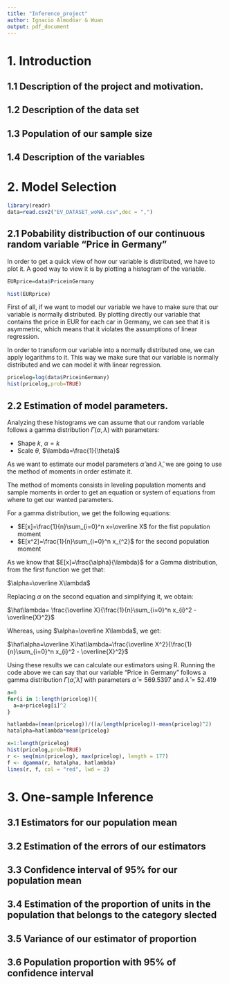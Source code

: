 ```yaml
---
title: "Inference_project"
author: Ignacio Almodóar & Wuan
output: pdf_document
---
```



\newpage

# 1. Introduction 

## 1.1 Description of the project and motivation. 

## 1.2 Description of the data set

## 1.3 Population of our sample size 

## 1.4 Description of the variables


\newpage

# 2. Model Selection

```r
library(readr)
data=read.csv2("EV_DATASET_woNA.csv",dec = ",")
```


## 2.1 Pobability distribuction of our continuous random variable "Price in Germany"

In order to get a quick view of how our variable is distributed, we have to plot it. A good way to view it is by plotting a histogram of the variable.
```r
EURprice=data$PriceinGermany
```
```r
hist(EURprice)
```

First of all, if we want to model our variable we have to make sure that our variable is normally distributed. By plotting directly our variable that contains the price in EUR for each car in Germany, we can see that it is asymmetric, which means that it violates the assumptions of linear regression.

In order to transform our variable into a normally distributed one, we can apply logarithms to it. This way we make sure that our variable is normally distributed and we can model it with linear regression.

```r
pricelog=log(data$PriceinGermany)
hist(pricelog,prob=TRUE)
```

## 2.2 Estimation of model parameters.

Analyzing these histograms we can assume that our random variable follows a gamma distribution $\Gamma(\alpha,\lambda)$ with parameters:

- Shape $k$, $\alpha=k$
- Scale $\theta$, $\lambda=\frac{1}{\theta}$ 

As we want to estimate our model parameters $\hat{\alpha}$ and $\hat{\lambda}$, we are going to use the method of moments in order estimate it.

The method of moments consists in leveling population moments and sample moments in order to get an equation or system of equations from where to get our wanted parameters.

For a gamma distribution, we get the following equations:

- $E[x]=\frac{1}{n}\sum_{i=0}^n x=\overline X$ for the fist population moment
- $E[x^2]=\frac{1}{n}\sum_{i=0}^n x_{^2}$ for the second population moment 

As we know that $E[x]=\frac{\alpha}{\lambda}$ for a Gamma distribution, from the first function we get that:

$\alpha=\overline X\lambda$

Replacing $\alpha$ on the second equation and simplifying it, we obtain:

$\hat\lambda= \frac{\overline X}{\frac{1}{n}\sum_{i=0}^n x_{i}^2 - \overline{X}^2}$

Whereas, using $\alpha=\overline X\lambda$, we get:

$\hat\alpha=\overline X\hat\lambda=\frac{\overline X^2}{\frac{1}{n}\sum_{i=0}^n x_{i}^2 - \overline{X}^2}$

Using these results we can calculate our estimators using R. Running the code above we can say that our variable "Price in Germany" follows a gamma distribution $\Gamma(\hat\alpha,\hat\lambda)$ with parameters $\hat\alpha=569.5397$ and $\hat\lambda=52.419$

```r
a=0
for(i in 1:length(pricelog)){
  a=a+pricelog[i]^2
}

hatlambda=(mean(pricelog))/((a/length(pricelog))-mean(pricelog)^2)
hatalpha=hatlambda*mean(pricelog)

x=1:length(pricelog)
hist(pricelog,prob=TRUE)
r <- seq(min(pricelog), max(pricelog), length = 177)
f <- dgamma(r, hatalpha, hatlambda)
lines(r, f, col = "red", lwd = 2)

```


\newpage

# 3. One-sample Inference

## 3.1 Estimators for our population mean

## 3.2 Estimation of the errors of our estimators

## 3.3 Confidence interval of 95% for our population mean

## 3.4 Estimation of the proportion of units in the population that belongs to the category slected

## 3.5 Variance of our estimator of proportion

## 3.6 Population proportion with 95% of confidence interval


\newpage